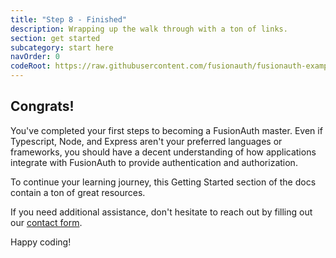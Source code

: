 ```yaml
---
title: "Step 8 - Finished"
description: Wrapping up the walk through with a ton of links.
section: get started
subcategory: start here
navOrder: 0
codeRoot: https://raw.githubusercontent.com/fusionauth/fusionauth-example-express-start-here/main
---
```


## Congrats!

You've completed your first steps to becoming a FusionAuth master. Even if Typescript, Node, and Express aren't your preferred languages or frameworks, you should have a decent understanding of how applications integrate with FusionAuth to provide authentication and authorization.

To continue your learning journey, this Getting Started section of the docs contain a ton of great resources.

If you need additional assistance, don't hesitate to reach out by filling out our [contact form](/contact).

Happy coding!